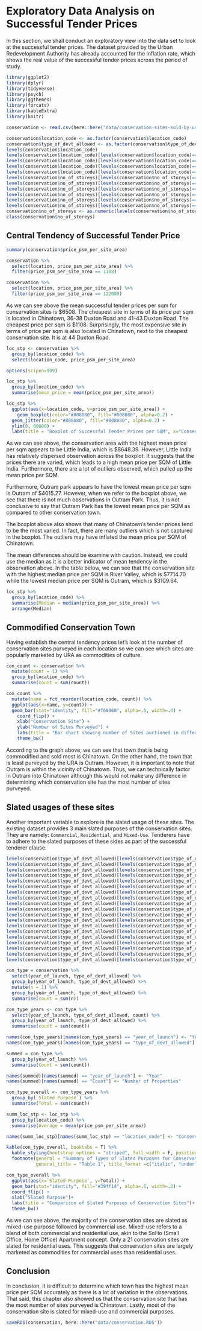 # Exploratory Data Analysis on Successful Tender Prices

In this section, we shall conduct an exploratory view into the data set to look at the successful tender prices. The dataset provided by the Urban Redevelopment Authority has already accounted for the inflation rate, which shows the real value of the successful tender prices across the period of study.  

```r
library(ggplot2)
library(dplyr)
library(tidyverse)
library(psych)
library(ggthemes)
library(forcats)
library(kableExtra)
library(knitr)
```

```r
conservation <- read.csv(here::here("data/conservation-sites-sold-by-ura.csv"))
```

```r
conservation$location_code <- as.factor(conservation$location_code)
conservation$type_of_devt_allowed <- as.factor(conservation$type_of_devt_allowed)
levels(conservation$location_code)
levels(conservation$location_code)[levels(conservation$location_code)=="Museum / Rochor"] <- "Rochor"
levels(conservation$location_code)[levels(conservation$location_code)=="Rocher"] <- "Rochor"
levels(conservation$location_code)[levels(conservation$location_code)=="Museum"] <- "Outram"
levels(conservation$location_code)[levels(conservation$location_code)=="Singapore River"] <- "River Valley"
levels(conservation$no_of_storeys)[levels(conservation$no_of_storeys)=="Varies from 2 to 5 storeys"] <- "2"
levels(conservation$no_of_storeys)[levels(conservation$no_of_storeys)=="na"] <- "1"
levels(conservation$no_of_storeys)[levels(conservation$no_of_storeys)=="42403"] <- "4"
levels(conservation$no_of_storeys)[levels(conservation$no_of_storeys)=="2 storeys with 2 base-ments"] <- "2"
levels(conservation$no_of_storeys)[levels(conservation$no_of_storeys)=="2 / A"] <- "2"
levels(conservation$no_of_storeys)[levels(conservation$no_of_storeys)=="3-Feb"] <- "3"
conservation$no_of_storeys <- as.numeric(levels(conservation$no_of_storeys))[conservation$no_of_storeys]
class(conservation$no_of_storeys) 
```

## Central Tendency of Successful Tender Price

```r
summary(conservation$price_psm_per_site_area) 

conservation %>% 
  select(location, price_psm_per_site_area) %>%
  filter(price_psm_per_site_area == 1108)

conservation %>% 
  select(location, price_psm_per_site_area) %>%
  filter(price_psm_per_site_area == 122080)
```

As we can see above the mean successful tender prices per sqm for conservation sites is \$6508. The cheapest site in terms of its price per sqm is located in Chinatown, 36-38 Duxton Road and 41-43 Duxton Road. The cheapest price per sqm is \$1108. Surprisingly, the most expensive site in terms of price per sqm is also located in Chinatown, next to the cheapest conservation site. It is at 44 Duxton Road. 

```r
loc_stp <- conservation %>%
  group_by(location_code) %>%
  select(location_code, price_psm_per_site_area)

options(scipen=999)

loc_stp %>% 
  group_by(location_code) %>%
  summarise(mean_price = mean(price_psm_per_site_area))

loc_stp %>%
  ggplot(aes(x=location_code, y=price_psm_per_site_area)) + 
    geom_boxplot(color="#808080", fill="#808080", alpha=0.2) +
  geom_jitter(color="#808080", fill="#808080", alpha=0.2) +
  ylim(0, 60000) + 
  labs(title = "Boxplot of Successful Tender Prices per SQM", x="Conservation Town", y="Price", caption="Outlier at $122080 at Chinatown excluded") +  theme_bw()
```

As we can see above, the conservation area with the highest mean price per sqm appears to be Little India, which is \$8648.39. However, Little India has relatively dispersed observation across the boxplot. It suggests that the prices there are varied, which leads to a high mean price per SQM of Little India. Furthermore, there are a lot of outliers observed, which pulled up the mean price per SQM. 

Furthermore, Outram park appears to have the lowest mean price per sqm is Outram of \$4015.27. However, when we refer to the boxplot above, we see that there is not much observations in Outram Park. Thus, it is not conclusive to say that Outram Park has the lowest mean price per SQM as compared to other conservation town. 

The boxplot above also shows that many of Chinatown's tender prices tend to be the most varied. In fact, there are many outliers which is not captured in the boxplot. The outliers may have inflated the mean price per SQM of Chinatown. 

The mean differences should be examine with caution. Instead, we could use the median as it is a better indicator of mean tendency in the observation above. In the table below, we can see that the conservation site with the highest median price per SQM is River Valley, which is \$7714.70 while the lowest median price per SQM is Outram, which is \$3109.64. 

```r
loc_stp %>% 
  group_by(location_code) %>%
  summarise(Median = median(price_psm_per_site_area)) %>%
  arrange(Median)
```

## Commodified Conservation Town 

Having establish the central tendency prices let's look at the number of conservation sites purveyed in each location so we can see which sites are popularly marketed by URA as commodities of culture. 

```r
con_count <- conservation %>% 
  mutate(count = 1) %>%
  group_by(location_code) %>%
  summarise(count = sum(count))

con_count %>%
  mutate(name = fct_reorder(location_code, count)) %>%
  ggplot(aes(x=name, y=count)) +
  geom_bar(stat="identity", fill="#f68060", alpha=.6, width=.4) +
    coord_flip() +
    xlab("Conservation Site") +
    ylab("Number of Sites Purveyed") +
    labs(title = "Bar chart showing number of Sites auctioned in different towns") + 
    theme_bw()
```

According to the graph above, we can see that town that is being commodified and sold most is Chinatown. On the other hand, the town that is least purveyed by the URA is Outram. However, it is important to note that Outram is within the vicinity of Chinatown. Thus, we can technically factor in Outram into Chinatown although this would not make any difference in determining which conservation site has the most number of sites purveyed. 

## Slated usages of these sites

Another important variable to explore is the slated usage of these sites. The existing dataset provides 3 main slated purposes of the conservation sites. They are namely: `Commercial`, `Residential`, and `Mixed-Use`. Tenderers have to adhere to the slated purposes of these sides as part of the successful tenderer clause. 

```r
levels(conservation$type_of_devt_allowed)[levels(conservation$type_of_devt_allowed)=="1st storey for commercial, upper storeys for residential"] <- "Mixed Use"
levels(conservation$type_of_devt_allowed)[levels(conservation$type_of_devt_allowed)=="Commercial (1st sty - retail, Upper Sty - Office)"] <- "Commercial"
levels(conservation$type_of_devt_allowed)[levels(conservation$type_of_devt_allowed)=="Commercial use"] <- "Commercial"
levels(conservation$type_of_devt_allowed)[levels(conservation$type_of_devt_allowed)=="Commercial or Commercial & Residential or Institutional"] <- "Mixed Use"
levels(conservation$type_of_devt_allowed)[levels(conservation$type_of_devt_allowed)=="Commercial(1st storey ? retail/shop/eating use)"] <- "Commercial"
levels(conservation$type_of_devt_allowed)[levels(conservation$type_of_devt_allowed)=="Commercial/ Residential"] <- "Mixed Use"
levels(conservation$type_of_devt_allowed)[levels(conservation$type_of_devt_allowed)=="Commercial/ Residential/ Association"] <- "Mixed Use"
levels(conservation$type_of_devt_allowed)[levels(conservation$type_of_devt_allowed)=="Commercial/ residential/ insitutional uses with office use allowed on the 1st storey"] <- "Mixed Use"
levels(conservation$type_of_devt_allowed)[levels(conservation$type_of_devt_allowed)=="Commercial/ residential/ institutional"] <- "Mixed Use"
levels(conservation$type_of_devt_allowed)[levels(conservation$type_of_devt_allowed)=="Commercial/ Residential/ Institutional"] <- "Mixed Use"
levels(conservation$type_of_devt_allowed)[levels(conservation$type_of_devt_allowed)=="Conservation / Commercial Use"] <- "Commercial"
levels(conservation$type_of_devt_allowed)[levels(conservation$type_of_devt_allowed)=="Cultural, arts, recreational, eating facilities & shopping"] <- "Commercial"
levels(conservation$type_of_devt_allowed)[levels(conservation$type_of_devt_allowed)=="Eating Establishment"] <- "Commercial"
levels(conservation$type_of_devt_allowed)[levels(conservation$type_of_devt_allowed)=="No. 61 ? Shophouse development/commercial use No 62 ? Conservation/commercial use"] <- "Commercial"
levels(conservation$type_of_devt_allowed)[levels(conservation$type_of_devt_allowed)=="Residential use with commercial/ residential/ institutional uses allowed on the 1st storey only"] <- "Mixed Use"
levels(conservation$type_of_devt_allowed)[levels(conservation$type_of_devt_allowed)=="Shopping, entertainment, recreation & cultural"] <- "Commercial"
levels(conservation$type_of_devt_allowed)[levels(conservation$type_of_devt_allowed)=="Shopping/ institutional"] <- "Commercial"
levels(conservation$type_of_devt_allowed)[levels(conservation$type_of_devt_allowed)=="Shops or eating establishment on 1st storey & commercial or residential use on upper storeys"] <- "Mixed Use"
levels(conservation$type_of_devt_allowed)[levels(conservation$type_of_devt_allowed)=="Residential with 1st storey commercial"] <- "Mixed Use"
```

```r
con_type = conservation %>%
  select(year_of_launch, type_of_devt_allowed) %>%
  group_by(year_of_launch, type_of_devt_allowed) %>%
  mutate(n = 1) %>%
  group_by(year_of_launch, type_of_devt_allowed) %>%
  summarise(count = sum(n))

con_type_years <- con_type %>%
  select(year_of_launch, type_of_devt_allowed, count) %>% 
  group_by(year_of_launch, type_of_devt_allowed) %>% 
  summarise(count = sum(count))

names(con_type_years)[names(con_type_years) == "year_of_launch"] <- "Year"
names(con_type_years)[names(con_type_years) == "type_of_devt_allowed"] <- "Slated Purpose"

summed = con_type %>% 
  group_by(year_of_launch) %>% 
  summarise(Count = sum(count))

names(summed)[names(summed) == "year_of_launch"] <- "Year"
names(summed)[names(summed) == "Count"] <- "Number of Properties"

con_type_overall <- con_type_years %>%
  group_by(`Slated Purpose`) %>%
  summarise(Total = sum(count))

summ_loc_stp <- loc_stp %>% 
  group_by(location_code) %>%
  summarise(Average = mean(price_psm_per_site_area))

names(summ_loc_stp)[names(summ_loc_stp) == "location_code"] <- "Conservation Site"
```


```r
kable(con_type_overall, booktabs = T) %>%
  kable_styling(bootstrap_options = "striped", full_width = F, position = "center") %>%
  footnote(general = "Summary of Types of Slated Purposes for Conservation Sites", 
           general_title = "Table 1", title_format =c("italic", "underline"))
```

```r
con_type_overall %>% 
  ggplot(aes(x=`Slated Purpose`, y=Total)) + 
  geom_bar(stat="identity", fill="#39ff14", alpha=.6, width=.2) +
  coord_flip() +
  xlab("Slated Purpose")+
  labs(title = "Comparison of Slated Purposes of Conservation Sites")+
  theme_bw()
```

As we can see above, the majority of the conservation sites are slated as mixed-use purpose followed by commercial use. Mixed-use refers to a blend of both commercial and residential use, akin to the SoHo (Small Office, Home Office) Apartment concept. Only a 21 conservation sites are slated for residential uses. This suggests that conservation sites are largely marketed as commodities for commercial uses than residential uses. 

## Conclusion

In conclusion, it is difficult to determine which town has the highest mean price per SQM accurately as there is a lot of variation in the observations. That said, this chapter also showed us that the conservation site that has the most number of sites purveyed is Chinatown. Lastly, most of the conservation site is slated for mixed-use and commercial purposes. 

```r
saveRDS(conservation, here::here("data/conservation.RDS"))
```